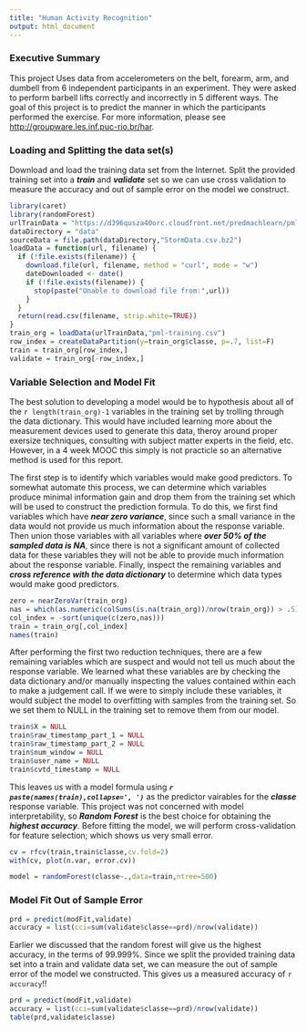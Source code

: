 ```yaml
---
title: "Human Activity Recognition"
output: html_document
---
```

### Executive Summary
This project Uses data from accelerometers on the belt, forearm, arm, and dumbell from 6 independent participants in an experiment. They were asked to perform barbell lifts correctly and incorrectly in 5 different ways.  The goal of this project is to predict the manner in which the participants performed the exercise.  For more information, please see <http://groupware.les.inf.puc-rio.br/har>.

### Loading and Splitting the data set(s)
Download and load the training data set from the Internet. Split the provided training set into a ***train*** and ***validate*** set so we can use cross validation to measure the accuracy and out of sample error on the model we construct.
```r
library(caret)
library(randomForest)
urlTrainData = "https://d396qusza40orc.cloudfront.net/predmachlearn/pml-training.csv"
dataDirectory = "data"
sourceData = file.path(dataDirectory,"StormData.csv.bz2")
loadData = function(url, filename) {
  if (!file.exists(filename)) {
    download.file(url, filename, method = "curl", mode = "w")
    dateDownloaded <- date()
    if (!file.exists(filename)) {
      stop(paste("Unable to download file from:",url))
    }
  }
  return(read.csv(filename, strip.white=TRUE))
}
train_org = loadData(urlTrainData,"pml-training.csv")
row_index = createDataPartition(y=train_org$classe, p=.7, list=F)
train = train_org[row_index,]
validate = train_org[-row_index,]
```

### Variable Selection and Model Fit
The best solution to developing a model would be to hypothesis about all of the `r length(train_org)-1` variables in the training set by trolling through the data dictionary. This would have included learning more about the measurement devices used to generate this data, theroy around proper exersize techniques, consulting with subject matter experts in the field, etc.  However, in a 4 week MOOC this simply is not practicle so an alternative method is used for this report.

The first step is to identify which variables would make good predictors. To somewhat automate this process, we can determine which variables produce minimal information gain and drop them from the training set which will be used to construct the prediction formula.  To do this, we first find variables which have ***near zero variance***, since such a small variance in the data would not provide us much information about the response variable. Then union those variables with all variables where ***over 50% of the sampled data is NA***, since there is not a significant amount of collected data for these variables they will not be able to provide much information about the response variable. Finally, inspect the remaining variables and ***cross reference with the data dictionary*** to determine which data types would make good predictors.
```r
zero = nearZeroVar(train_org)
nas = which(as.numeric(colSums(is.na(train_org))/nrow(train_org)) > .5)
col_index = -sort(unique(c(zero,nas)))
train = train_org[,col_index]
names(train)
```
After performing the first two reduction techniques, there are a few remaining variables which are suspect and would not tell us much about the response variable. We learned what these variables are by checking the data dictionary and/or manually inspecting the values contained within each to make a judgement call. If we were to simply include these variables, it would subject the model to overfitting with samples from the training set. So we set them to NULL in the training set to remove them from our model.
```r
train$X = NULL
train$raw_timestamp_part_1 = NULL
train$raw_timestamp_part_2 = NULL
train$num_window = NULL
train$user_name = NULL
train$cvtd_timestamp = NULL
```
This leaves us with a model formula using ***`r paste(names(train),collapse=', ')`*** as the predictor vairables for the ***classe*** response variable. This project was not concerned with model interpretability, so ***Random Forest*** is the best choice for obtaining the ***highest accuracy***.  Before fitting the model, we will perform cross-validation for feature selection; which shows us very small error.
```r
cv = rfcv(train,train$classe,cv.fold=2)
with(cv, plot(n.var, error.cv))

model = randomForest(classe~.,data=train,ntree=500)
```

### Model Fit Out of Sample Error
```r
prd = predict(modFit,validate)
accuracy = list(cci=sum(validate$classe==prd)/nrow(validate))
```
Earlier we discussed that the random forest will give us the highest accuracy, in the terms of 99.999%. Since we split the provided training data set into a train and validate data set, we can measure the out of sample error of the model we constructed. This gives us a measured accuracy of `r accuracy`!!
```r
prd = predict(modFit,validate)
accuracy = list(cci=sum(validate$classe==prd)/nrow(validate))
table(prd,validate$classe)
```
